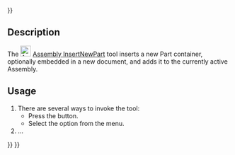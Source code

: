 <languages/>
{{UnfinishedDocu{{#translation:}}}}
<translate>

<!--T:1-->
{{Docnav
|[[Assembly_InsertLink|InsertLink]]
|[[Assembly_SolveAssembly|SolveAssembly]]
|[[Assembly_Workbench|Assembly]]
|IconL=Assembly_InsertLink.svg
|IconR=Assembly_SolveAssembly.svg
|IconC=Workbench_Assembly.svg
}}

<!--T:2-->
{{GuiCommand
|Name=Assembly InsertNewPart
|MenuLocation=Assembly → Insert New Part
|Workbenches=[[Assembly_Workbench|Assembly]]
|Shortcut=
|Version=1.1
|SeeAlso=
}}

==Description== <!--T:3-->

<!--T:4-->
The [[Image:Assembly_InsertNewPart.svg|24px]] [[Assembly_InsertNewPart|Assembly InsertNewPart]] tool inserts a new Part container, optionally embedded in a new document, and adds it to the currently active Assembly.

==Usage== <!--T:5-->

<!--T:6-->
# There are several ways to invoke the tool:
#* Press the {{Button|[[Image:Assembly_InsertNewPart.svg|16px]] [[Assembly_InsertNewPart|Insert New Part]]}} button.
#* Select the {{MenuCommand|Assembly → [[Image:Assembly_InsertNewPart.svg|16px]] Insert New Part}} option from the menu.
# ...


<!--T:7-->
{{Docnav
|[[Assembly_InsertLink|InsertLink]]
|[[Assembly_SolveAssembly|SolveAssembly]]
|[[Assembly_Workbench|Assembly]]
|IconL=Assembly_InsertLink.svg
|IconR=Assembly_SolveAssembly.svg
|IconC=Workbench_Assembly.svg
}}

</translate>
{{Assembly_Tools_navi{{#translation:}}}}
{{Userdocnavi{{#translation:}}}}
